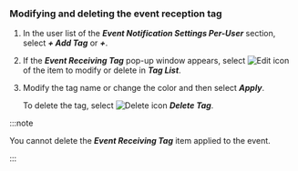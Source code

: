 ### Modifying and deleting the event reception tag

1.  In the user list of the **_Event Notification Settings Per-User_** section, select **_+ Add Tag_** or **_+_**.

2.  If the **_Event Receiving Tag_** pop-up window appears, select ![Edit icon](/img/ico-edit.svg) of the item to modify or delete in **_Tag List_**.

3.  Modify the tag name or change the color and then select **_Apply_**.

    To delete the tag, select ![Delete icon](/img/ico-trash-red.svg) **_Delete Tag_**.

:::note

You cannot delete the **_Event Receiving Tag_** item applied to the event.

:::
